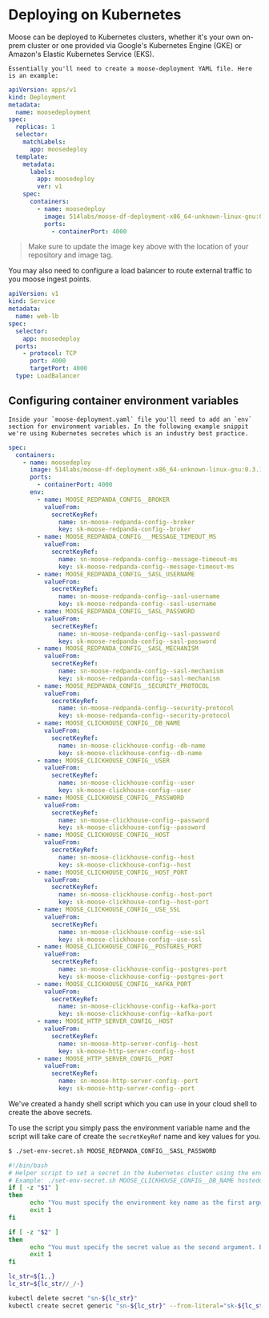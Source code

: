 # Deploying on Kubernetes

Moose can be deployed to Kubernetes clusters, whether it's your own on-prem
cluster or one provided via Google's Kubernetes Engine (GKE) or Amazon's
Elastic Kubernetes Service (EKS).

    Essentially you'll need to create a moose-deployment YAML file. Here is an example:

```yaml filename="moose-deployment.yaml" copy
apiVersion: apps/v1
kind: Deployment
metadata:
  name: moosedeployment
spec:
  replicas: 1
  selector:
    matchLabels:
      app: moosedeploy
  template:
    metadata:
      labels:
        app: moosedeploy
        ver: v1
    spec:
      containers:
        - name: moosedeploy
          image: 514labs/moose-df-deployment-x86_64-unknown-linux-gnu:0.3.140
          ports:
            - containerPort: 4000
```

> Make sure to update the image key above with the location of your repository and image tag.

You may also need to configure a load balancer to route external traffic to you moose ingest points.

```yaml filename="moose-lb-service.yaml" copy
apiVersion: v1
kind: Service
metadata:
  name: web-lb
spec:
  selector:
    app: moosedeploy
  ports:
    - protocol: TCP
      port: 4000
      targetPort: 4000
  type: LoadBalancer
```

## Configuring container environment variables

    Inside your `moose-deployment.yaml` file you'll need to add an `env` section for environment variables. In the following example snippit we're using Kubernetes secretes which is an industry best practice.

```yaml filename="moose-deployment.yaml" copy
spec:
  containers:
    - name: moosedeploy
      image: 514labs/moose-df-deployment-x86_64-unknown-linux-gnu:0.3.140
      ports:
        - containerPort: 4000
      env:
        - name: MOOSE_REDPANDA_CONFIG__BROKER
          valueFrom:
            secretKeyRef:
              name: sn-moose-redpanda-config--broker
              key: sk-moose-redpanda-config--broker
        - name: MOOSE_REDPANDA_CONFIG___MESSAGE_TIMEOUT_MS
          valueFrom:
            secretKeyRef:
              name: sn-moose-redpanda-config--message-timeout-ms
              key: sk-moose-redpanda-config--message-timeout-ms
        - name: MOOSE_REDPANDA_CONFIG__SASL_USERNAME
          valueFrom:
            secretKeyRef:
              name: sn-moose-redpanda-config--sasl-username
              key: sk-moose-redpanda-config--sasl-username
        - name: MOOSE_REDPANDA_CONFIG__SASL_PASSWORD
          valueFrom:
            secretKeyRef:
              name: sn-moose-redpanda-config--sasl-password
              key: sk-moose-redpanda-config--sasl-password
        - name: MOOSE_REDPANDA_CONFIG__SASL_MECHANISM
          valueFrom:
            secretKeyRef:
              name: sn-moose-redpanda-config--sasl-mechanism
              key: sk-moose-redpanda-config--sasl-mechanism
        - name: MOOSE_REDPANDA_CONFIG__SECURITY_PROTOCOL
          valueFrom:
            secretKeyRef:
              name: sn-moose-redpanda-config--security-protocol
              key: sk-moose-redpanda-config--security-protocol
        - name: MOOSE_CLICKHOUSE_CONFIG__DB_NAME
          valueFrom:
            secretKeyRef:
              name: sn-moose-clickhouse-config--db-name
              key: sk-moose-clickhouse-config--db-name
        - name: MOOSE_CLICKHOUSE_CONFIG__USER
          valueFrom:
            secretKeyRef:
              name: sn-moose-clickhouse-config--user
              key: sk-moose-clickhouse-config--user
        - name: MOOSE_CLICKHOUSE_CONFIG__PASSWORD
          valueFrom:
            secretKeyRef:
              name: sn-moose-clickhouse-config--password
              key: sk-moose-clickhouse-config--password
        - name: MOOSE_CLICKHOUSE_CONFIG__HOST
          valueFrom:
            secretKeyRef:
              name: sn-moose-clickhouse-config--host
              key: sk-moose-clickhouse-config--host
        - name: MOOSE_CLICKHOUSE_CONFIG__HOST_PORT
          valueFrom:
            secretKeyRef:
              name: sn-moose-clickhouse-config--host-port
              key: sk-moose-clickhouse-config--host-port
        - name: MOOSE_CLICKHOUSE_CONFIG__USE_SSL
          valueFrom:
            secretKeyRef:
              name: sn-moose-clickhouse-config--use-ssl
              key: sk-moose-clickhouse-config--use-ssl
        - name: MOOSE_CLICKHOUSE_CONFIG__POSTGRES_PORT
          valueFrom:
            secretKeyRef:
              name: sn-moose-clickhouse-config--postgres-port
              key: sk-moose-clickhouse-config--postgres-port
        - name: MOOSE_CLICKHOUSE_CONFIG__KAFKA_PORT
          valueFrom:
            secretKeyRef:
              name: sn-moose-clickhouse-config--kafka-port
              key: sk-moose-clickhouse-config--kafka-port
        - name: MOOSE_HTTP_SERVER_CONFIG__HOST
          valueFrom:
            secretKeyRef:
              name: sn-moose-http-server-config--host
              key: sk-moose-http-server-config--host
        - name: MOOSE_HTTP_SERVER_CONFIG__PORT
          valueFrom:
            secretKeyRef:
              name: sn-moose-http-server-config--port
              key: sk-moose-http-server-config--port
```

We've created a handy shell script which you can use in your cloud shell to create the above secrets.

To use the script you simply pass the environment variable name and the script will take care of create the `secretKeyRef` name and key values for you.

```txt filename="Terminal" copy
$ ./set-env-secret.sh MOOSE_REDPANDA_CONFIG__SASL_PASSWORD
```

```bash filename="set-env-secret.sh" copy
#!/bin/bash
# Helper script to set a secret in the kubernetes cluster using the environment name and secret value
# Example: ./set-env-secret.sh MOOSE_CLICKHOUSE_CONFIG__DB_NAME hosteddb
if [ -z "$1" ]
then
      echo "You must specify the environment key name as the first argument. Example: ./set-env-secret.sh MOOSE_CLICKHOUSE_CONFIG__DB_NAME hosteddb"
      exit 1
fi

if [ -z "$2" ]
then
      echo "You must specify the secret value as the second argument. Example: ./set-env-secret.sh MOOSE_CLICKHOUSE_CONFIG__DB_NAME hosteddb"
      exit 1
fi

lc_str=${1,,}
lc_str=${lc_str//_/-}

kubectl delete secret "sn-${lc_str}"
kubectl create secret generic "sn-${lc_str}" --from-literal="sk-${lc_str}"=$2
```
